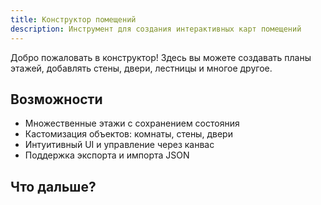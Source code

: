 ```yaml
---
title: Конструктор помещений
description: Инструмент для создания интерактивных карт помещений
---
```


Добро пожаловать в конструктор! Здесь вы можете создавать планы этажей, добавлять стены, двери, лестницы и многое другое.

## Возможности

- Множественные этажи с сохранением состояния
- Кастомизация объектов: комнаты, стены, двери
- Интуитивный UI и управление через канвас
- Поддержка экспорта и импорта JSON

## Что дальше?

<Cards>
  <Card title="Добавление объектов на канвас" href="/docs/designer/adding-objects" />
  <Card title="Управление этажами" href="/docs/designer/floors" />
</Cards>
